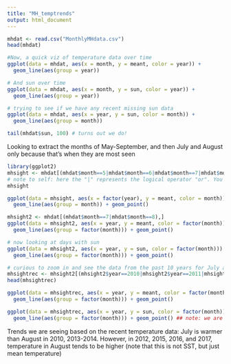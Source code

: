 ```yaml
---
title: "MH_temptrends"
output: html_document
---
```


```r
mhdat <- read.csv("MonthlyMHdata.csv")
head(mhdat)

#Now, a quick viz of temperature data over time 
ggplot(data = mhdat, aes(x = month, y = meant, color = year)) +       
  geom_line(aes(group = year)) 

# And sun over time 
ggplot(data = mhdat, aes(x = month, y = sun, color = year)) +       
  geom_line(aes(group = year)) 

# trying to see if we have any recent missing sun data
ggplot(data = mhdat, aes(x = year, y = sun, color = month)) +       
  geom_line(aes(group = month))

tail(mhdat$sun, 100) # turns out we do! 
```
Looking to extract the months of May-September, and then July and August only because that's when they are most seen

```r
library(ggplot2)
mhsight <- mhdat[(mhdat$month==5|mhdat$month==6|mhdat$month==7|mhdat$month==8|mhdat$month==9),]
# note to self: here the "|" represents the logical operator "or". You can't use c() here because R doesn't recognize that it can be any of those numbers
mhsight

ggplot(data = mhsight, aes(x = factor(year), y = meant, color = month)) +       
  geom_line(aes(group = month)) + geom_point()

mhsight2 <- mhdat[(mhdat$month==7|mhdat$month==8),]
ggplot(data = mhsight2, aes(x = year, y = meant, color = factor(month))) +       
  geom_line(aes(group = factor(month))) + geom_point()

# now looking at days with sun
ggplot(data = mhsight2, aes(x = year, y = sun, color = factor(month))) +       
  geom_line(aes(group = factor(month))) + geom_point()

# curious to zoom in and see the data from the past 10 years for July and August
mhsightrec <- mhsight2[(mhsight2$year==2010|mhsight2$year==2011|mhsight2$year==2012|mhsight2$year==2013|mhsight2$year==2014|mhsight2$year==2015|mhsight2$year==2016|mhsight2$year==2017),]
head(mhsightrec)

ggplot(data = mhsightrec, aes(x = year, y = meant, color = factor(month))) +       
  geom_line(aes(group = factor(month))) + geom_point()

ggplot(data = mhsightrec, aes(x = year, y = sun, color = factor(month))) +       
  geom_line(aes(group = factor(month))) + geom_point() ## note: we are missing some sun data from July/August in recent years :-(
```
Trends we are seeing based on the recent temperature data: July is warmer than August in 2010, 2013-2014. However, in 2012, 2015, 2016, and 2017, temperature in August tends to be higher (note that this is not SST, but just mean temperature)